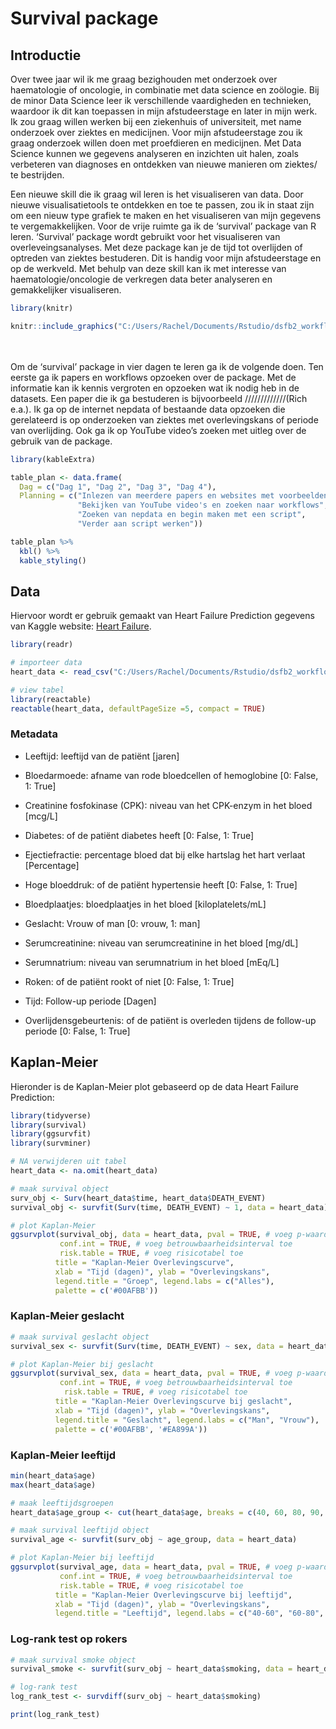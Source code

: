 # Survival package

## Introductie {-}
Over twee jaar wil ik me graag bezighouden met onderzoek over haematologie of oncologie, in combinatie met data science en zoölogie. Bij de minor Data Science leer ik verschillende vaardigheden en technieken, waardoor ik dit kan toepassen in mijn afstudeerstage en later in mijn werk. Ik zou graag willen werken bij een ziekenhuis of universiteit, met name onderzoek over ziektes en medicijnen. Voor mijn afstudeerstage zou ik graag onderzoek willen doen met proefdieren en medicijnen. Met Data Science kunnen we gegevens analyseren en inzichten uit halen, zoals verbeteren van diagnoses en ontdekken van nieuwe manieren om ziektes/ te bestrijden. 

Een nieuwe skill die ik graag wil leren is het visualiseren van data. Door nieuwe visualisatietools te ontdekken en toe te passen, zou ik in staat zijn om een nieuw type grafiek te maken en het visualiseren van mijn gegevens te vergemakkelijken. Voor de vrije ruimte ga ik de 'survival' package van R leren. 'Survival' package wordt gebruikt voor het visualiseren van overleveingsanalyses. Met deze package kan je de tijd tot overlijden of optreden van ziektes bestuderen. Dit is handig voor mijn afstudeerstage en op de werkveld. Met behulp van deze skill kan ik met interesse van haematologie/oncologie de verkregen data beter analyseren en gemakkelijker visualiseren.  

```r
library(knitr)

knitr::include_graphics("C:/Users/Rachel/Documents/Rstudio/dsfb2_workflows_portfolio/book/images/survival_curve.png")
```

<br/><br/>
Om de 'survival' package in vier dagen te leren ga ik de volgende doen. Ten eerste ga ik papers en workflows opzoeken over de package. Met de informatie kan ik kennis vergroten en opzoeken wat ik nodig heb in de datasets. Een paper die ik ga bestuderen is bijvoorbeeld /////////////(Rich e.a.). Ik ga op de internet nepdata of bestaande data opzoeken die gerelateerd is op onderzoeken van ziektes met overlevingskans of periode van overlijding. Ook ga ik op YouTube video's zoeken met uitleg over de gebruik van de package. 

```r
library(kableExtra)

table_plan <- data.frame(
  Dag = c("Dag 1", "Dag 2", "Dag 3", "Dag 4"),
  Planning = c("Inlezen van meerdere papers en websites met voorbeelden",
               "Bekijken van YouTube video's en zoeken naar workflows",
               "Zoeken van nepdata en begin maken met een script",
               "Verder aan script werken"))

table_plan %>%
  kbl() %>%
  kable_styling()
```


## Data
Hiervoor wordt er gebruik gemaakt van Heart Failure Prediction gegevens van Kaggle website: [Heart Failure](https://www.kaggle.com/datasets/fedesoriano/heart-failure-prediction).

```r
library(readr)

# importeer data
heart_data <- read_csv("C:/Users/Rachel/Documents/Rstudio/dsfb2_workflows_portfolio/portfolio/data/heart_failure_clinical_records_dataset.csv")

# view tabel
library(reactable)
reactable(heart_data, defaultPageSize =5, compact = TRUE)
```

### Metadata

- Leeftijd: leeftijd van de patiënt [jaren]

- Bloedarmoede: afname van rode bloedcellen of hemoglobine [0: False, 1: True]

- Creatinine fosfokinase (CPK): niveau van het CPK-enzym in het bloed [mcg/L]

- Diabetes: of de patiënt diabetes heeft [0: False, 1: True]

- Ejectiefractie: percentage bloed dat bij elke hartslag het hart verlaat [Percentage]

- Hoge bloeddruk: of de patiënt hypertensie heeft [0: False, 1: True]

- Bloedplaatjes: bloedplaatjes in het bloed [kiloplatelets/mL]

- Geslacht: Vrouw of man [0: vrouw, 1: man]

- Serumcreatinine: niveau van serumcreatinine in het bloed [mg/dL]

- Serumnatrium: niveau van serumnatrium in het bloed [mEq/L]

- Roken: of de patiënt rookt of niet [0: False, 1: True]

- Tijd: Follow-up periode [Dagen]

- Overlijdensgebeurtenis: of de patiënt is overleden tijdens de follow-up periode [0: False, 1: True]

## Kaplan-Meier 
Hieronder is de Kaplan-Meier plot gebaseerd op de data Heart Failure Prediction:
```r
library(tidyverse)
library(survival)
library(ggsurvfit)
library(survminer)

# NA verwijderen uit tabel
heart_data <- na.omit(heart_data)

# maak survival object
surv_obj <- Surv(heart_data$time, heart_data$DEATH_EVENT)
survival_obj <- survfit(Surv(time, DEATH_EVENT) ~ 1, data = heart_data)

# plot Kaplan-Meier
ggsurvplot(survival_obj, data = heart_data, pval = TRUE, # voeg p-waarde toe
           conf.int = TRUE, # voeg betrouwbaarheidsinterval toe
           risk.table = TRUE, # voeg risicotabel toe
          title = "Kaplan-Meier Overlevingscurve",
          xlab = "Tijd (dagen)", ylab = "Overlevingskans",
          legend.title = "Groep", legend.labs = c("Alles"),
          palette = c('#00AFBB'))

```

### Kaplan-Meier geslacht
```r
# maak survival geslacht object
survival_sex <- survfit(Surv(time, DEATH_EVENT) ~ sex, data = heart_data)

# plot Kaplan-Meier bij geslacht
ggsurvplot(survival_sex, data = heart_data, pval = TRUE, # voeg p-waarde toe
           conf.int = TRUE, # voeg betrouwbaarheidsinterval toe
            risk.table = TRUE, # voeg risicotabel toe
          title = "Kaplan-Meier Overlevingscurve bij geslacht",
          xlab = "Tijd (dagen)", ylab = "Overlevingskans",
          legend.title = "Geslacht", legend.labs = c("Man", "Vrouw"),
          palette = c('#00AFBB', '#EA899A'))
```

### Kaplan-Meier leeftijd
```r

min(heart_data$age)
max(heart_data$age)

# maak leeftijdsgroepen
heart_data$age_group <- cut(heart_data$age, breaks = c(40, 60, 80, 90, 100), labels = c("40-60", "60-80", "80-90", "95+"), include.lowest = TRUE)

# maak survival leeftijd object
survival_age <- survfit(surv_obj ~ age_group, data = heart_data)

# plot Kaplan-Meier bij leeftijd
ggsurvplot(survival_age, data = heart_data, pval = TRUE, # voeg p-waarde toe
           conf.int = TRUE, # voeg betrouwbaarheidsinterval toe
           risk.table = TRUE, # voeg risicotabel toe
          title = "Kaplan-Meier Overlevingscurve bij leeftijd",
          xlab = "Tijd (dagen)", ylab = "Overlevingskans",
          legend.title = "Leeftijd", legend.labs = c("40-60", "60-80", "80-90", "95+"))

```
### Log-rank test op rokers
```r
# maak survival smoke object 
survival_smoke <- survfit(surv_obj ~ heart_data$smoking, data = heart_data)

# log-rank test
log_rank_test <- survdiff(surv_obj ~ heart_data$smoking)

print(log_rank_test)

```

